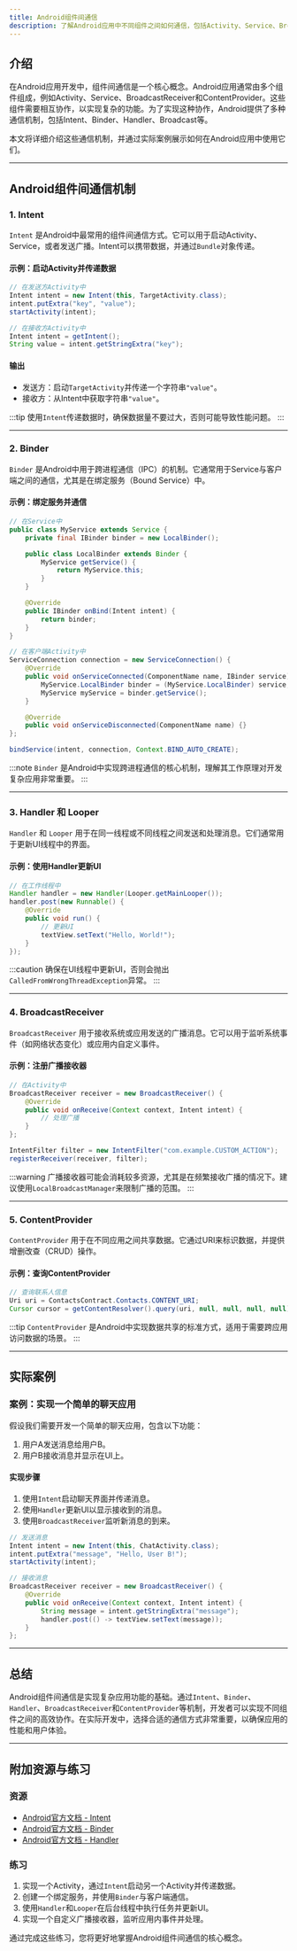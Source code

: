 ```yaml
---
title: Android组件间通信
description: 了解Android应用中不同组件之间如何通信，包括Activity、Service、BroadcastReceiver和ContentProvider之间的交互方式。
---
```


## 介绍

在Android应用开发中，组件间通信是一个核心概念。Android应用通常由多个组件组成，例如Activity、Service、BroadcastReceiver和ContentProvider。这些组件需要相互协作，以实现复杂的功能。为了实现这种协作，Android提供了多种通信机制，包括Intent、Binder、Handler、Broadcast等。

本文将详细介绍这些通信机制，并通过实际案例展示如何在Android应用中使用它们。

---

## Android组件间通信机制

### 1. Intent

`Intent` 是Android中最常用的组件间通信方式。它可以用于启动Activity、Service，或者发送广播。Intent可以携带数据，并通过`Bundle`对象传递。

#### 示例：启动Activity并传递数据

```java
// 在发送方Activity中
Intent intent = new Intent(this, TargetActivity.class);
intent.putExtra("key", "value");
startActivity(intent);

// 在接收方Activity中
Intent intent = getIntent();
String value = intent.getStringExtra("key");
```

#### 输出
- 发送方：启动`TargetActivity`并传递一个字符串`"value"`。
- 接收方：从Intent中获取字符串`"value"`。

:::tip
使用`Intent`传递数据时，确保数据量不要过大，否则可能导致性能问题。
:::

---

### 2. Binder

`Binder` 是Android中用于跨进程通信（IPC）的机制。它通常用于Service与客户端之间的通信，尤其是在绑定服务（Bound Service）中。

#### 示例：绑定服务并通信

```java
// 在Service中
public class MyService extends Service {
    private final IBinder binder = new LocalBinder();

    public class LocalBinder extends Binder {
        MyService getService() {
            return MyService.this;
        }
    }

    @Override
    public IBinder onBind(Intent intent) {
        return binder;
    }
}

// 在客户端Activity中
ServiceConnection connection = new ServiceConnection() {
    @Override
    public void onServiceConnected(ComponentName name, IBinder service) {
        MyService.LocalBinder binder = (MyService.LocalBinder) service;
        MyService myService = binder.getService();
    }

    @Override
    public void onServiceDisconnected(ComponentName name) {}
};

bindService(intent, connection, Context.BIND_AUTO_CREATE);
```

:::note
`Binder` 是Android中实现跨进程通信的核心机制，理解其工作原理对开发复杂应用非常重要。
:::

---

### 3. Handler 和 Looper

`Handler` 和 `Looper` 用于在同一线程或不同线程之间发送和处理消息。它们通常用于更新UI线程中的界面。

#### 示例：使用Handler更新UI

```java
// 在工作线程中
Handler handler = new Handler(Looper.getMainLooper());
handler.post(new Runnable() {
    @Override
    public void run() {
        // 更新UI
        textView.setText("Hello, World!");
    }
});
```

:::caution
确保在UI线程中更新UI，否则会抛出`CalledFromWrongThreadException`异常。
:::

---

### 4. BroadcastReceiver

`BroadcastReceiver` 用于接收系统或应用发送的广播消息。它可以用于监听系统事件（如网络状态变化）或应用内自定义事件。

#### 示例：注册广播接收器

```java
// 在Activity中
BroadcastReceiver receiver = new BroadcastReceiver() {
    @Override
    public void onReceive(Context context, Intent intent) {
        // 处理广播
    }
};

IntentFilter filter = new IntentFilter("com.example.CUSTOM_ACTION");
registerReceiver(receiver, filter);
```

:::warning
广播接收器可能会消耗较多资源，尤其是在频繁接收广播的情况下。建议使用`LocalBroadcastManager`来限制广播的范围。
:::

---

### 5. ContentProvider

`ContentProvider` 用于在不同应用之间共享数据。它通过URI来标识数据，并提供增删改查（CRUD）操作。

#### 示例：查询ContentProvider

```java
// 查询联系人信息
Uri uri = ContactsContract.Contacts.CONTENT_URI;
Cursor cursor = getContentResolver().query(uri, null, null, null, null);
```

:::tip
`ContentProvider` 是Android中实现数据共享的标准方式，适用于需要跨应用访问数据的场景。
:::

---

## 实际案例

### 案例：实现一个简单的聊天应用

假设我们需要开发一个简单的聊天应用，包含以下功能：
1. 用户A发送消息给用户B。
2. 用户B接收消息并显示在UI上。

#### 实现步骤
1. 使用`Intent`启动聊天界面并传递消息。
2. 使用`Handler`更新UI以显示接收到的消息。
3. 使用`BroadcastReceiver`监听新消息的到来。

```java
// 发送消息
Intent intent = new Intent(this, ChatActivity.class);
intent.putExtra("message", "Hello, User B!");
startActivity(intent);

// 接收消息
BroadcastReceiver receiver = new BroadcastReceiver() {
    @Override
    public void onReceive(Context context, Intent intent) {
        String message = intent.getStringExtra("message");
        handler.post(() -> textView.setText(message));
    }
};
```

---

## 总结

Android组件间通信是实现复杂应用功能的基础。通过`Intent`、`Binder`、`Handler`、`BroadcastReceiver`和`ContentProvider`等机制，开发者可以实现不同组件之间的高效协作。在实际开发中，选择合适的通信方式非常重要，以确保应用的性能和用户体验。

---

## 附加资源与练习

### 资源
- [Android官方文档 - Intent](https://developer.android.com/reference/android/content/Intent)
- [Android官方文档 - Binder](https://developer.android.com/reference/android/os/Binder)
- [Android官方文档 - Handler](https://developer.android.com/reference/android/os/Handler)

### 练习
1. 实现一个Activity，通过`Intent`启动另一个Activity并传递数据。
2. 创建一个绑定服务，并使用`Binder`与客户端通信。
3. 使用`Handler`和`Looper`在后台线程中执行任务并更新UI。
4. 实现一个自定义广播接收器，监听应用内事件并处理。

通过完成这些练习，您将更好地掌握Android组件间通信的核心概念。